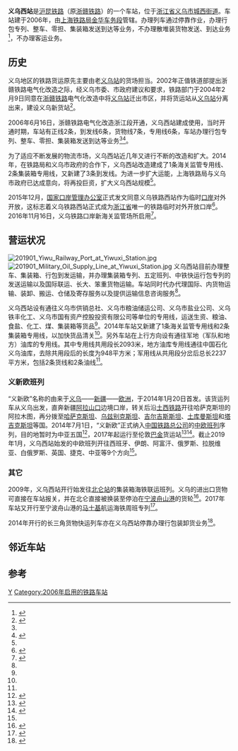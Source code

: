 {{Infobox China railway station
|车站名称 = 义乌西站
|图片 = 202001 Station Building and Infoboard of Yiwuxi.jpg
|图片介绍 = 车站站房
|其他名称 = 
|车站拼音 = 
|英文名称 = Yiwuxi Railway Station
|车站代码 = 32539<ref>{{cite book|title=中华人民共和国铁路车站代码（GB/T 10302-2010）|publisher=中国标准出版社|year=2010|isbn=155066140495|ignore-isbn-error=true|pages=44}}</ref>
|电报码 = IUH<ref>{{cite book|author=[[中华人民共和国铁道部|中华人民共和国铁道部]]|title=铁路电报站名略号（2012）|publisher=中国铁道出版社|location=北京|year=2012|unified=15113·3468|pages=157}}</ref>
|拼音码 = YWX
|车站类型 = 货运站
|技术性质 = 
|业务性质 = 
|始建时间 = 2004年
|开通运营 = 2006年6月16日
|车站位置 = [[浙江省|浙江省]][[义乌市|义乌市]][[城西街道|城西街道]]西站大道800号
|坐标 = {{coord|29.3135390|N|119.9764612|E|display=inline,title}}
|归属 = [[上海铁路局|上海铁路局]][[金华车务段|金华车务段]]
|线路 = [[沪昆铁路|沪昆铁路]]
|车站等级 = 
|使用状态 = 使用中
|股道数目 = 
|正线 = 2
|到发线 = 9
|专用线= 
|货物线 = 
|月台数目 = 
|侧式站台 = 
|岛式站台 = 
|站台面 = 
|网站 = 
}}
'''义乌西站'''是[[沪昆铁路|沪昆铁路]]（原[[浙赣铁路|浙赣铁路]]）的一个车站，位于[[浙江省|浙江省]][[义乌市|义乌市]][[城西街道|城西街道]]。车站建于2006年，由[[上海铁路局|上海铁路局]][[金华车务段|金华车务段]]管辖。办理列车通过停靠作业，办理行包专列、整车、零担、集装箱发送到达等业务，不办理散堆装货物发送、到达业务<ref name="12306info">{{Cite web |url=http://hyfw.12306.cn/hyinfo/action/FwcszsAction_index?type=1 |title=12306货运站点查询 上海铁路局 |accessdate=2016-02-19 |archive-date=2016-11-06 |archive-url=https://web.archive.org/web/20161106075157/http://hyfw.12306.cn/hyinfo/action/FwcszsAction_index?type=1 |dead-url=no }}</ref>，不办理客运业务。

==历史==
义乌地区的铁路货运原先主要由老[[义乌站|义乌站]]的货场担当。2002年正值铁道部提出浙赣铁路电气化改造之际，经义乌市委、市政府建议和要求，铁路部门于2004年2月9日同意在[[浙赣铁路|浙赣铁路]]电气化改造中将[[义乌站|义乌站]]迁出市区，并将货运站从[[义乌站|义乌站]]分离出来，建设义乌新货站<ref name="义乌交">{{cite book|title=义乌市交通志|isbn=9787802382138|year=2008|publisher=方志出版社}}</ref>{{rp|302}}。

2006年6月16日，浙赣铁路电气化改造浙江段开通，义乌西站建成使用，当时开通时期，车站有正线2条，到发线6条，货物线7条，专用线6条，车站办理行包专列、整车、零担、集装箱发送到达等业务<ref name="义乌交"/>{{rp|307}}<ref name="yiwuxi">{{cite news|url=http://www.chinanews.com/df/2015/04-21/7222639.shtml|title=习主席点名表扬的"义新欧" 到底是一趟什么样的货运班列？|publisher=浙江在线|date=2014-09-29|accessdate=2016-02-19|archive-date=2019-06-04|archive-url=https://web.archive.org/web/20190604085843/http://www.chinanews.com/df/2015/04-21/7222639.shtml|dead-url=no}}</ref>。

为了适应不断发展的物流市场，义乌西站近几年又进行不断的改造和扩大。2014年，在铁路局和义乌市政府的合作下，义乌西站改造建成了1条海关监管专用线、2条集装箱专用线，又新建了3条到发线。为进一步扩大运能，上海铁路局与义乌市政府已达成意向，将再投巨资，扩大义乌西站规模<ref name="yiwuxi"/>。

2015年12月，[[国家口岸管理办公室|国家口岸管理办公室]]正式发文同意义乌铁路西站作为临时[[口岸|口岸]]对外开放，这标志着义乌铁路西站正式成为[[浙江省|浙江省]]唯一的铁路临时对外开放口岸<ref>{{cite news|url=http://zj.zjol.com.cn/news/237262.html|title=义乌铁路西站获批，临时对外开放口岸|publisher=浙江日报|date=2015-12-29|accessdate=2016-02-19|archive-date=2019-06-16|archive-url=https://web.archive.org/web/20190616182837/https://zj.zjol.com.cn/news/237262.html|dead-url=no}}</ref>。2016年11月16日，义乌铁路口岸新海关监管场所启用<ref name="custom2019">{{cite news|title=新丝路上的“钢铁驼队” 新年首趟中欧班列启程|url=https://zj.zjol.com.cn/news/1111697.html|publisher=浙江新闻|date=2019-01-05|accessdate=2019-03-10|archive-date=2019-06-10|archive-url=https://web.archive.org/web/20190610120725/https://zj.zjol.com.cn/news/1111697.html}}</ref>。

==营运状况==
[[File:201901_Yiwu_Railway_Port_at_Yiwuxi_Station.jpg|thumb]]
[[File:201901_Military_Oil_Supply_Line_at_Yiwuxi_Station.jpg|thumb]]
义乌西站目前办理整车、集装箱、行包到发运输，并办理集装箱专列、五定班列、中铁快运行包专列的发送运输以及国际联运、长大、笨重货物运输。车站同时代办代理国际、内货物运输、装卸、搬运、仓储及寄存服务以及提供运输信息咨询服务<ref name="12306info"/>。

义乌西站设有通往义乌市供销总社、义乌市粮油储运公司、义乌市盐业公司、义乌铁丰化工、义乌市国有资产控股投资有限公司等单位的专用线，运送生资、粮油、食盐、化工、煤、集装箱等货品<ref name="12306info"/>。2014年车站又新建了1条海关监管专用线和2条集装箱专用线，以加快货品清关<ref name="yiwuxi"/>。另外车站在上行方向设有通往军地（军队和地方）油库的专用线。其中专用线共用段长2093米，地方油库专用线通往中国石化义乌油库，去除共用段后的长度为948平方米；军用线从共用段分岔后总长2237平方米，包括2条货线和2条油线<ref name="义乌交"/>{{rp|307}}。
===义新欧班列===
{{main|中欧班列}}
“义新欧”名称的由来于[[义乌|义乌]]——[[新疆|新疆]]——[[欧洲|欧洲]]，于2014年1月20日首发。该货运列车从义乌出发，直奔新疆[[阿拉山口|阿拉山口]]边境口岸，转关后沿[[土西铁路|土西铁路]]开往哈萨克斯坦的阿拉木图，再分拨至[[哈萨克斯坦|哈萨克斯坦]]、[[乌兹别克斯坦|乌兹别克斯坦]]、[[吉尔吉斯斯坦|吉尔吉斯斯坦]]、[[土库曼斯坦|土库曼斯坦]]和[[塔吉克斯坦|塔吉克斯坦]]等国。2014年7月1日，“义新欧”正式纳入[[中国铁路总公司|中国铁路总公司]]的[[中欧班列|中欧班列]]序列，目的地暂时为中亚五国<ref>{{cite news|url=http://biz.zjol.com.cn/system/2014/09/29/020280615.shtml|title=抢搭一带一路 “义新欧”起点车站将改建以扩运能|publisher=中新网|date=2015-04-21|accessdate=2016-02-19|archive-date=2019-06-10|archive-url=https://web.archive.org/web/20190610034830/http://biz.zjol.com.cn/system/2014/09/29/020280615.shtml|dead-url=no}}</ref>，2017年起运行至伦敦[[巴金_(倫敦)|巴金]]货运站<ref>{{cite news|url=http://www.bbc.com/news/av/uk-38667988/first-freight-train-from-china-arrives-in-london|title=First freight train from China arrives in London|publisher=[[英國廣播公司新聞|BBC News]]|date=2017-01-18|accessdate=2017-07-15|archive-date=2018-11-03|archive-url=https://web.archive.org/web/20181103023841/https://www.bbc.com/news/av/uk-38667988/first-freight-train-from-china-arrives-in-london|dead-url=no}}</ref><ref>{{cite news|author=Jonathan Josephs|url=http://www.bbc.com/news/business-38654176|title=All aboard the China-to-London freight train|publisher=[[英國廣播公司新聞|BBC News]]|date=2017-01-18|accessdate=2017-07-15|archive-date=2021-02-07|archive-url=https://web.archive.org/web/20210207130408/https://www.bbc.com/news/business-38654176|dead-url=no}}</ref>。截止2019年1月，义乌西站始发的中欧班列开往西班牙、伊朗、阿富汗、俄罗斯、拉脱维亚、白俄罗斯、英国、捷克、中亚等9个方向<ref name="custom2019"/>。

===其它===
2009年，义乌西站开行始发往[[北仑站|北仑站]]的集装箱海铁联运班列。义乌的进出口货物可直接在车站报关，并在北仑直接被换装至停泊在[[宁波舟山港|宁波舟山港]]的货轮<ref>{{cite news|title=宁波港启动国际集装箱海铁联运|url=http://politics.people.com.cn/GB/14562/8886320.html|publisher=人民网|date=2009-03-01|accessdate=2019-03-10|archive-date=2019-06-03|archive-url=https://web.archive.org/web/20190603165115/http://politics.people.com.cn/GB/14562/8886320.html}}</ref>。2017年车站又开行至宁波舟山港的[[马士基|马士基]]航运海铁周班专列<ref>{{cite news|title=义乌港马士基航运海铁周班专列成功首发|url=http://finance.sina.com.cn/roll/2017-09-19/doc-ifykynia8324767.shtml|publisher=新浪网|date=2017-09-19|accessdate=2019-03-10|archive-date=2019-06-03|archive-url=https://web.archive.org/web/20190603135921/http://finance.sina.com.cn/roll/2017-09-19/doc-ifykynia8324767.shtml}}</ref>。

2014年开行的长三角货物快运列车亦在义乌西站停靠办理行包装卸货业务<ref>{{cite news|title=金华铁路今开通货物快运列车|url=http://jinhua.zjol.com.cn/jinhua/system/2014/09/09/018417214.shtml|publisher=浙江在线|date=2014-09-09|accessdate=2019-03-10|archive-date=2019-06-09|archive-url=https://web.archive.org/web/20190609141641/http://jinhua.zjol.com.cn/jinhua/system/2014/09/09/018417214.shtml}}</ref>。

== 邻近车站 ==
{{start rail box|[[中国铁路|中国铁路]]}}
{{s-inop|[[义乌站|义乌站]]|{{站|上海}}方向}}
{{s-line|[[沪昆铁路|沪昆铁路]]<br />← 10km 义乌西站 26km →}}
{{s-inop|[[塘雅站|塘雅站]]|{{站|昆明}}方向}}
{{end box}}

==参考==
{{commonscat|Yiwuxi Railway Station}}
{{reflist}}

{{金华市}}
{{沪昆铁路}}
[[Category:义乌市铁路车站|Y]]

[[Category:2006年启用的铁路车站|Category:2006年启用的铁路车站]]